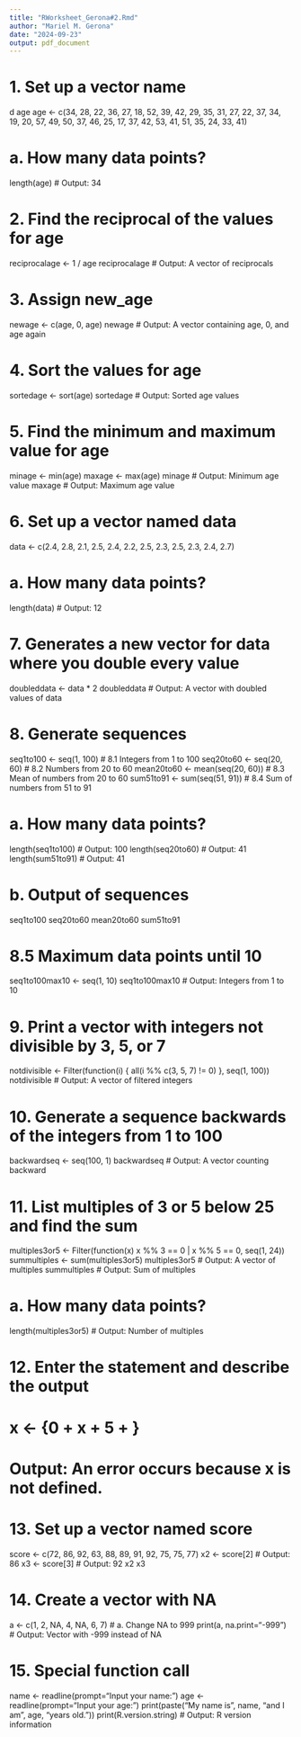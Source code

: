 ```yaml
---
title: "RWorksheet_Gerona#2.Rmd"
author: "Mariel M. Gerona"
date: "2024-09-23"
output: pdf_document
---
```


# 1. Set up a vector name
d age
age <- c(34, 28, 22, 36, 27, 18, 52, 39, 42, 29,
         35, 31, 27, 22, 37, 34, 19, 20, 57, 49,
         50, 37, 46, 25, 17, 37, 42, 53, 41, 51,
         35, 24, 33, 41)

# a. How many data points?
length(age)  # Output: 34

# 2. Find the reciprocal of the values for age
reciprocalage <- 1 / age
reciprocalage  # Output: A vector of reciprocals

# 3. Assign new_age
newage <- c(age, 0, age)
newage  # Output: A vector containing age, 0, and age again

# 4. Sort the values for age
sortedage <- sort(age)
sortedage  # Output: Sorted age values

# 5. Find the minimum and maximum value for age
minage <- min(age)
maxage <- max(age)
minage  # Output: Minimum age value
maxage  # Output: Maximum age value

# 6. Set up a vector named data
data <- c(2.4, 2.8, 2.1, 2.5, 2.4, 2.2, 2.5,
          2.3, 2.5, 2.3, 2.4, 2.7)

# a. How many data points?
length(data)  # Output: 12

# 7. Generates a new vector for data where you double every value
doubleddata <- data * 2
doubleddata  # Output: A vector with doubled values of data

# 8. Generate sequences
seq1to100 <- seq(1, 100)  # 8.1 Integers from 1 to 100
seq20to60 <- seq(20, 60)  # 8.2 Numbers from 20 to 60
mean20to60 <- mean(seq(20, 60))  # 8.3 Mean of numbers from 20 to 60
sum51to91 <- sum(seq(51, 91))  # 8.4 Sum of numbers from 51 to 91

# a. How many data points?
length(seq1to100)  # Output: 100
length(seq20to60)  # Output: 41
length(sum51to91)    # Output: 41

# b. Output of sequences
seq1to100
seq20to60
mean20to60
sum51to91

# 8.5 Maximum data points until 10
seq1to100max10 <- seq(1, 10)
seq1to100max10  # Output: Integers from 1 to 10

# 9. Print a vector with integers not divisible by 3, 5, or 7
notdivisible <- Filter(function(i) { all(i %% c(3, 5, 7) != 0) }, seq(1, 100))
notdivisible  # Output: A vector of filtered integers

# 10. Generate a sequence backwards of the integers from 1 to 100
backwardseq <- seq(100, 1)
backwardseq  # Output: A vector counting backward

# 11. List multiples of 3 or 5 below 25 and find the sum
multiples3or5 <- Filter(function(x) x %% 3 == 0 | x %% 5 == 0, seq(1, 24))
summultiples <- sum(multiples3or5)
multiples3or5  # Output: A vector of multiples
summultiples      # Output: Sum of multiples

# a. How many data points?
length(multiples3or5)  # Output: Number of multiples

# 12. Enter the statement and describe the output
# x <- {0 + x + 5 + } 
# Output: An error occurs because x is not defined.

# 13. Set up a vector named score
score <- c(72, 86, 92, 63, 88, 89, 91, 92, 75, 75, 77)
x2 <- score[2]  # Output: 86
x3 <- score[3]  # Output: 92
x2
x3

# 14. Create a vector with NA
a <- c(1, 2, NA, 4, NA, 6, 7)
# a. Change NA to 999
print(a, na.print="-999")  # Output: Vector with -999 instead of NA

# 15. Special function call
name <- readline(prompt="Input your name: ")
age <- readline(prompt="Input your age: ")
print(paste("My name is", name, "and I am", age, "years old."))
print(R.version.string)  # Output: R version information